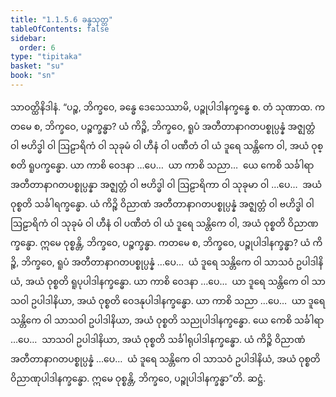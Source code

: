 ```yaml
---
title: "1.1.5.6 ခန္ဓသုတ္တ"
tableOfContents: false
sidebar:
  order: 6
type: "tipitaka"
basket: "su"
book: "sn"
---
```



<DynamicBreadcrumb />

<Division number="48" book="sn" e="ch" v="18" p="286">

<Paragraph number="208" book="sn">
သာဝတ္ထိနိဒါနံ. “ပဉ္စ, ဘိက္ခဝေ, ခန္ဓေ ဒေသေဿာမိ, ပဉ္စုပါဒါနက္ခန္ဓေ စ. တံ သုဏာထ. ကတမေ စ, ဘိက္ခဝေ, ပဉ္စက္ခန္ဓာ? ယံ ကိဉ္စိ, ဘိက္ခဝေ, ရူပံ အတီတာနာဂတပစ္စုပ္ပန္နံ အဇ္ဈတ္တံ ဝါ ဗဟိဒ္ဓါ ဝါ ဩဠာရိကံ ဝါ သုခုမံ ဝါ ဟီနံ ဝါ ပဏီတံ ဝါ ယံ ဒူရေ သန္တိကေ ဝါ, အယံ ဝုစ္စတိ ရူပက္ခန္ဓော. ယာ ကာစိ ဝေဒနာ …ပေ…  ယာ ကာစိ သညာ…  ယေ ကေစိ သင်္ခါရာ အတီတာနာဂတပစ္စုပ္ပန္နာ အဇ္ဈတ္တံ ဝါ ဗဟိဒ္ဓါ ဝါ ဩဠာရိကာ ဝါ သုခုမာ ဝါ …ပေ…  အယံ ဝုစ္စတိ သင်္ခါရက္ခန္ဓော. ယံ ကိဉ္စိ ဝိညာဏံ အတီတာနာဂတပစ္စုပ္ပန္နံ အဇ္ဈတ္တံ ဝါ ဗဟိဒ္ဓါ ဝါ ဩဠာရိကံ ဝါ သုခုမံ ဝါ ဟီနံ ဝါ ပဏီတံ ဝါ ယံ ဒူရေ သန္တိကေ ဝါ, အယံ ဝုစ္စတိ ဝိညာဏက္ခန္ဓော. ဣမေ ဝုစ္စန္တိ, ဘိက္ခဝေ, ပဉ္စက္ခန္ဓာ.
</Paragraph>

<Paragraph number="209" book="sn">
ကတမေ စ, ဘိက္ခဝေ, ပဉ္စုပါဒါနက္ခန္ဓာ? ယံ ကိဉ္စိ, ဘိက္ခဝေ, ရူပံ အတီတာနာဂတပစ္စုပ္ပန္နံ …ပေ…  ယံ ဒူရေ သန္တိကေ ဝါ သာသဝံ ဥပါဒါနိယံ, အယံ ဝုစ္စတိ ရူပုပါဒါနက္ခန္ဓော. ယာ ကာစိ ဝေဒနာ …ပေ…  ယာ ဒူရေ သန္တိကေ ဝါ သာသဝါ ဥပါဒါနိယာ, အယံ ဝုစ္စတိ ဝေဒနုပါဒါနက္ခန္ဓော. ယာ ကာစိ သညာ …ပေ…  ယာ ဒူရေ သန္တိကေ ဝါ သာသဝါ ဥပါဒါနိယာ, အယံ ဝုစ္စတိ သညုပါဒါနက္ခန္ဓော. ယေ ကေစိ သင်္ခါရာ …ပေ…  သာသဝါ ဥပါဒါနိယာ, အယံ ဝုစ္စတိ သင်္ခါရုပါဒါနက္ခန္ဓော. ယံ ကိဉ္စိ ဝိညာဏံ အတီတာနာဂတပစ္စုပ္ပန္နံ …ပေ…  ယံ ဒူရေ သန္တိကေ ဝါ သာသဝံ ဥပါဒါနိယံ, အယံ ဝုစ္စတိ ဝိညာဏုပါဒါနက္ခန္ဓော. ဣမေ ဝုစ္စန္တိ, ဘိက္ခဝေ, ပဉ္စုပါဒါနက္ခန္ဓာ”တိ.

</Paragraph>
</Division>

<Paragraph number="210" type="center" book="sn">
ဆဋ္ဌံ.
</Paragraph>